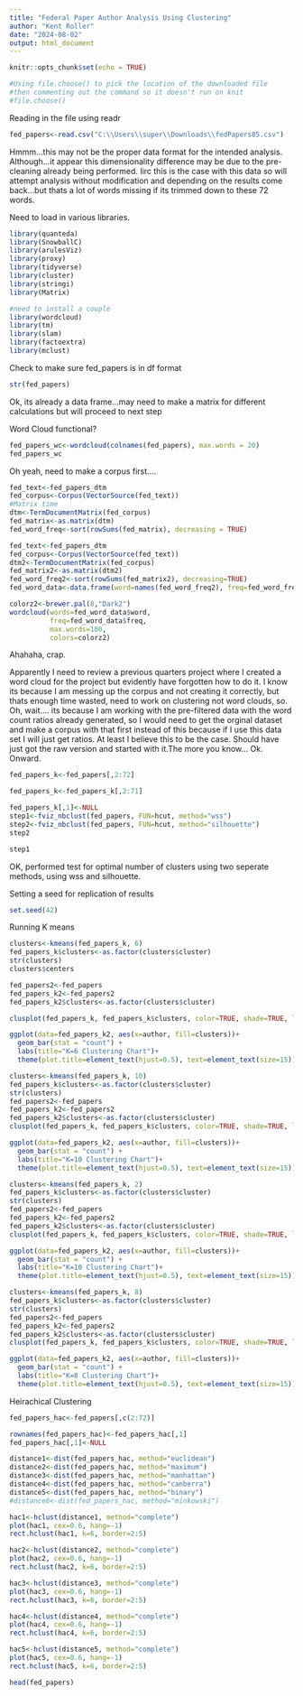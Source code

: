 ---
title: "Federal Paper Author Analysis Using Clustering"
author: "Kent Roller"
date: "2024-08-02"
output: html_document
---

```{r setup, include=FALSE}
knitr::opts_chunk$set(echo = TRUE)
```

```{r}
#Using file.choose() to pick the location of the downloaded file
#then commenting out the command so it doesn't run on knit
#file.choose()
```

Reading in the file using readr
```{r}
fed_papers<-read.csv("C:\\Users\\super\\Downloads\\fedPapers85.csv")
```

Hmmm...this may not be the proper data format for the intended analysis. 
Although...it appear this dimensionality difference may be due to the 
pre-cleaning already being performed. Iirc this is the case with this data so will attempt analysis without modification and depending on the results come back...but thats a lot of words missing if its trimmed down to these 72 words.

Need to load in various libraries. 
```{r}
library(quanteda)
library(SnowballC)
library(arulesViz)
library(proxy)
library(tidyverse)
library(cluster)
library(stringi)
library(Matrix)

#need to install a couple
library(wordcloud)
library(tm)
library(slam)
library(factoextra)
library(mclust)
```

Check to make sure fed_papers is in df format
```{r}
str(fed_papers)
```
Ok, its already a data frame...may need to make a matrix for different calculations but will proceed to next step

Word Cloud functional? 
```{r}
fed_papers_wc<-wordcloud(colnames(fed_papers), max.words = 20)
fed_papers_wc
```
Oh yeah, need to make a corpus first....
```{r}
fed_text<-fed_papers_dtm
fed_corpus<-Corpus(VectorSource(fed_text))
#Matrix time 
dtm<-TermDocumentMatrix(fed_corpus)
fed_matrix<-as.matrix(dtm)
fed_word_freq<-sort(rowSums(fed_matrix), decreasing = TRUE)


```


```{r}
fed_text<-fed_papers_dtm
fed_corpus<-Corpus(VectorSource(fed_text))
dtm2<-TermDocumentMatrix(fed_corpus)
fed_matrix2<-as.matrix(dtm2)
fed_word_freq2<-sort(rowSums(fed_matrix2), decreasing=TRUE)
fed_word_data<-data.frame(word=names(fed_word_freq2), freq=fed_word_freq2)

```


```{r}
colorz2<-brewer.pal(8,"Dark2")
wordcloud(words=fed_word_data$word, 
          freq=fed_word_data$freq,
          max.words=100, 
          colors=colorz2)
```
Ahahaha, crap.

Apparently I need to review a previous quarters project where I created a word cloud for the project but evidently have forgotten how to do it. I know its because I am messing up the corpus and not creating it correctly, but thats enough time wasted, need to work on clustering not word clouds, so.
Oh, wait.... its because I am working with the pre-filtered data with the word count ratios already generated, so I would need to get the orginal dataset and make a corpus with that first instead of this because if I use this data set I will just get ratios. At least I believe this to be the case. Should have just got the raw version and started with it.The more you know... Ok. Onward.


```{r}
fed_papers_k<-fed_papers[,2:72]
```


```{r}
fed_papers_k<-fed_papers_k[,2:71]
```

```{r}

fed_papers_k[,1]<-NULL
step1<-fviz_nbclust(fed_papers, FUN=hcut, method="wss")
step2<-fviz_nbclust(fed_papers, FUN=hcut, method="silhouette")
step2
```


```{r}
step1
```


OK, performed test for optimal number of clusters using two seperate 
methods, using wss and silhouette. 


Setting a seed for replication of results
```{r}
set.seed(42)
```


Running K means
```{r}
clusters<-kmeans(fed_papers_k, 6)
fed_papers_k$clusters<-as.factor(clusters$cluster)
str(clusters)
clusters$centers
```





```{r}
fed_papers2<-fed_papers
fed_papers_k2<-fed_papers2
fed_papers_k2$clusters<-as.factor(clusters$cluster)

```


```{r}
clusplot(fed_papers_k, fed_papers_k$clusters, color=TRUE, shade=TRUE, labels=0, lines=0)

ggplot(data=fed_papers_k2, aes(x=author, fill=clusters))+
  geom_bar(stat = "count") +
  labs(title="K=6 Clustering Chart")+
  theme(plot.title=element_text(hjust=0.5), text=element_text(size=15))

```




```{r}
clusters<-kmeans(fed_papers_k, 10)
fed_papers_k$clusters<-as.factor(clusters$cluster)
str(clusters)
fed_papers2<-fed_papers
fed_papers_k2<-fed_papers2
fed_papers_k2$clusters<-as.factor(clusters$cluster)
clusplot(fed_papers_k, fed_papers_k$clusters, color=TRUE, shade=TRUE, labels=0, lines=0)

ggplot(data=fed_papers_k2, aes(x=author, fill=clusters))+
  geom_bar(stat = "count") +
  labs(title="K=10 Clustering Chart")+
  theme(plot.title=element_text(hjust=0.5), text=element_text(size=15))
```



```{r}
clusters<-kmeans(fed_papers_k, 2)
fed_papers_k$clusters<-as.factor(clusters$cluster)
str(clusters)
fed_papers2<-fed_papers
fed_papers_k2<-fed_papers2
fed_papers_k2$clusters<-as.factor(clusters$cluster)
clusplot(fed_papers_k, fed_papers_k$clusters, color=TRUE, shade=TRUE, labels=0, lines=0)

ggplot(data=fed_papers_k2, aes(x=author, fill=clusters))+
  geom_bar(stat = "count") +
  labs(title="K=10 Clustering Chart")+
  theme(plot.title=element_text(hjust=0.5), text=element_text(size=15))
```

```{r}
clusters<-kmeans(fed_papers_k, 8)
fed_papers_k$clusters<-as.factor(clusters$cluster)
str(clusters)
fed_papers2<-fed_papers
fed_papers_k2<-fed_papers2
fed_papers_k2$clusters<-as.factor(clusters$cluster)
clusplot(fed_papers_k, fed_papers_k$clusters, color=TRUE, shade=TRUE, labels=0, lines=0)

ggplot(data=fed_papers_k2, aes(x=author, fill=clusters))+
  geom_bar(stat = "count") +
  labs(title="K=8 Clustering Chart")+
  theme(plot.title=element_text(hjust=0.5), text=element_text(size=15))
```



Heirachical Clustering 




```{r}
fed_papers_hac<-fed_papers[,c(2:72)]
```

```{r}
rownames(fed_papers_hac)<-fed_papers_hac[,1]
fed_papers_hac[,1]<-NULL

```



```{r}
distance1<-dist(fed_papers_hac, method="euclidean")
distance2<-dist(fed_papers_hac, method="maximum")
distance3<-dist(fed_papers_hac, method="manhattan")
distance4<-dist(fed_papers_hac, method="canberra")
distance5<-dist(fed_papers_hac, method="binary")
#distance6<-dist(fed_papers_hac, method="minkowski")
```


```{r}
hac1<-hclust(distance1, method="complete")
plot(hac1, cex=0.6, hang=-1)
rect.hclust(hac1, k=6, border=2:5)
```



```{r}
hac2<-hclust(distance2, method="complete")
plot(hac2, cex=0.6, hang=-1)
rect.hclust(hac2, k=6, border=2:5)
```





```{r}
hac3<-hclust(distance3, method="complete")
plot(hac3, cex=0.6, hang=-1)
rect.hclust(hac3, k=6, border=2:5)
```






```{r}
hac4<-hclust(distance4, method="complete")
plot(hac4, cex=0.6, hang=-1)
rect.hclust(hac4, k=6, border=2:5)
```


```{r}
hac5<-hclust(distance5, method="complete")
plot(hac5, cex=0.6, hang=-1)
rect.hclust(hac5, k=6, border=2:5)
```





```{r}
head(fed_papers)
```





